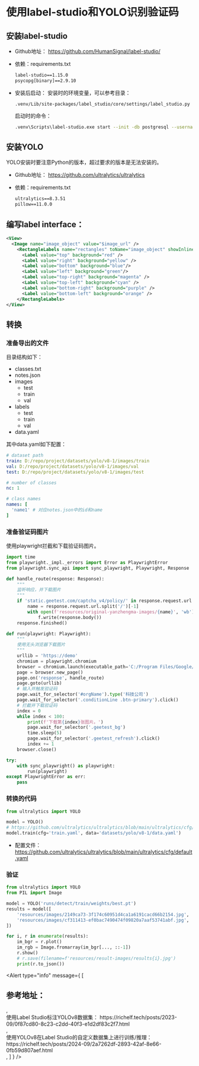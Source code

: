 
# 使用label-studio和YOLO识别验证码

## 安装label-studio

* Github地址：
<BlankLink href="https://github.com/HumanSignal/label-studio/">https://github.com/HumanSignal/label-studio/</BlankLink>

* 依赖：requirements.txt
  ```txt
  label-studio==1.15.0
  psycopg[binary]==2.9.10
  ```

* 安装后启动：
安装时的环境变量，可以参考目录：
  ```
  .venv/Lib/site-packages/label_studio/core/settings/label_studio.py
  ```
  启动时的命令：
  ```bash
  .venv\Scripts\label-studio.exe start --init -db postgresql --username postgres --password postgres -p 13500 --data-dir .label-studio-data
  ```

## 安装YOLO

YOLO安装时要注意Python的版本，超过要求的版本是无法安装的。

* Github地址：
<BlankLink href="https://github.com/ultralytics/ultralytics">https://github.com/ultralytics/ultralytics</BlankLink>

* 依赖：requirements.txt
  ```txt
  ultralytics==8.3.51
  pillow==11.0.0
  ```

## 编写label interface：
```xml
<View>
  <Image name="image_object" value="$image_url" />
    <RectangleLabels name="rectangles" toName="image_object" showInline="true">
      <Label value="top" background="red" />
      <Label value="right" background="yellow" />
      <Label value="bottom" background="blue"/>
      <Label value="left" background="green"/>
      <Label value="top-right" background="magenta" />
      <Label value="top-left" background="cyan" />
      <Label value="bottom-right" background="purple" />
      <Label value="bottom-left" background="orange" />
    </RectangleLabels>
</View>
```

## 转换

### 准备导出的文件

目录结构如下：
* classes.txt
* notes.json
* images
  * test
  * train
  * val
* labels
  * test
  * train
  * val
* data.yaml

其中data.yaml如下配置：
```yaml
# dataset path
train: D:/repo/project/datasets/yolo/v8-1/images/train
val: D:/repo/project/datasets/yolo/v8-1/images/val
test: D:/repo/project/datasets/yolo/v8-1/images/test

# number of classes
nc: 1

# class names
names: [
  'name1' # 对应notes.json中的id和name
]
```

### 准备验证码图片

使用playwright拦截和下载验证码图片。

```python
import time
from playwright._impl._errors import Error as PlaywrightError
from playwright.sync_api import sync_playwright, Playwright, Response

def handle_route(response: Response):
    """
    监听响应，并下载图片
    """
    if 'static.geetest.com/captcha_v4/policy/' in response.request.url:
        name = response.request.url.split('/')[-1]
        with open(f'resources/original-yanzhengma-images/{name}', 'wb') as f:
            f.write(response.body())
    response.finished()

def run(playwright: Playwright):
    """
    使用无头浏览器下载图片
    """
    urllib = 'https://demo'
    chromium = playwright.chromium
    browser = chromium.launch(executable_path='C:/Program Files/Google/Chrome/Application/chrome.exe', headless=False, timeout=0)
    page = browser.new_page()
    page.on('response', handle_route)
    page.goto(urllib)
    # 输入并触发验证码
    page.wait_for_selector('#orgName').type('科技公司')
    page.wait_for_selector('.conditionLine .btn-primary').click()
    # 拦截并下载验证码
    index = 0
    while index < 100:
        print(f'下载第{index}张图片。')
        page.wait_for_selector('.geetest_bg')
        time.sleep(5)
        page.wait_for_selector('.geetest_refresh').click()
        index += 1
    browser.close()

try:
    with sync_playwright() as playwright:
        run(playwright)
except PlaywrightError as err:
    pass

```

### 转换的代码

```python
from ultralytics import YOLO

model = YOLO()
# https://github.com/ultralytics/ultralytics/blob/main/ultralytics/cfg/default.yaml
model.train(cfg='train.yaml', data='datasets/yolo/v8-1/data.yaml')
```

* 配置文件：
<BlankLink href="https://github.com/ultralytics/ultralytics/blob/main/ultralytics/cfg/default.yaml">https://github.com/ultralytics/ultralytics/blob/main/ultralytics/cfg/default.yaml</BlankLink>

### 验证

```python
from ultralytics import YOLO
from PIL import Image

model = YOLO('runs/detect/train/weights/best.pt')
results = model([
    'resources/images/2149ca73-3f174c60951d4ca1a6191cacd66b2154.jpg',
    'resources/images/cf311413-ef0bac7490474f09820a7aaf53741abf.jpg',
])

for i, r in enumerate(results):
    im_bgr = r.plot()
    im_rgb = Image.fromarray(im_bgr[..., ::-1])
    r.show()
    # r.save(filename=f'resources/result-images/results{i}.jpg')
    print(r.to_json())
```

<Alert type="info" message={ [
  <h2 key="cankaodizhi" className="mb-0 py-[8px] text-[16px]">参考地址：</h2>,
  <div key="0f87cd80" className="py-[8px]">
    使用Label Studio标注YOLOv8数据集：
    <BlankLink href="https://richelf.tech/posts/2023-09/0f87cd80-8c23-c2dd-40f3-e1d2df83c2f7.html">
      https://richelf.tech/posts/2023-09/0f87cd80-8c23-c2dd-40f3-e1d2df83c2f7.html
    </BlankLink>
  </div>,
  <div key="2a7262df" className="py-[8px]">
    使用YOLOv8在Label Studio的自定义数据集上进行训练/推理：
    <BlankLink href="https://richelf.tech/posts/2024-09/2a7262df-2893-42af-8e66-0fb59d807aef.html">
      https://richelf.tech/posts/2024-09/2a7262df-2893-42af-8e66-0fb59d807aef.html
    </BlankLink>
  </div>,
] } />
